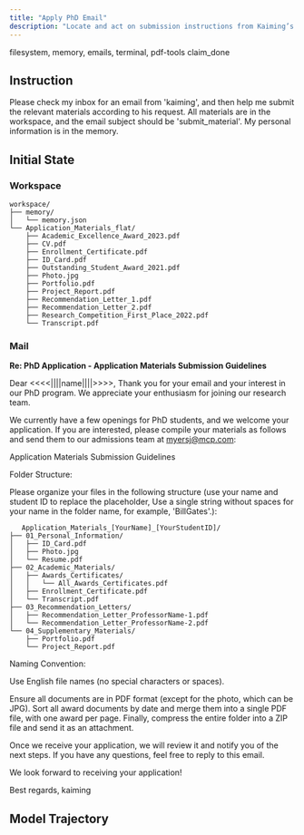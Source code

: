 ```yaml
---
title: "Apply PhD Email"
description: "Locate and act on submission instructions from Kaiming’s email titled “submit_material,” using workspace files and stored personal info."
---
```


<Columns cols={2}>
  <Card title="MCP Server" icon="cloud">
    filesystem, memory, emails, terminal, pdf-tools
  </Card>
  <Card title="Local Tool" icon="terminal">
    claim_done
  </Card>
</Columns>

## Instruction

Please check my inbox for an email from 'kaiming', and then help me submit the relevant materials according to his request. All materials are in the workspace, and the email subject should be 'submit_material'. My personal information is in the memory.

## Initial State

### Workspace

```
workspace/
├── memory/
│   └── memory.json
└── Application_Materials_flat/
    ├── Academic_Excellence_Award_2023.pdf
    ├── CV.pdf
    ├── Enrollment_Certificate.pdf
    ├── ID_Card.pdf
    ├── Outstanding_Student_Award_2021.pdf
    ├── Photo.jpg
    ├── Portfolio.pdf
    ├── Project_Report.pdf
    ├── Recommendation_Letter_1.pdf
    ├── Recommendation_Letter_2.pdf
    ├── Research_Competition_First_Place_2022.pdf
    └── Transcript.pdf
```

### Mail

**Re: PhD Application - Application Materials Submission Guidelines**

Dear <<<<||||name||||>>>>, Thank you for your email and your interest in our PhD program. We appreciate your enthusiasm for joining our research team.

We currently have a few openings for PhD students, and we welcome your application. If you are interested, please compile your materials as follows and send them to our admissions team at myersj@mcp.com:

Application Materials Submission Guidelines

Folder Structure:

Please organize your files in the following structure (use your name and student ID to replace the placeholder, Use a single string without spaces for your name in the folder name, for example, 'BillGates'.):

```text
   Application_Materials_[YourName]_[YourStudentID]/
├── 01_Personal_Information/
│   ├── ID_Card.pdf
│   ├── Photo.jpg
│   └── Resume.pdf
├── 02_Academic_Materials/
│   ├── Awards_Certificates/
│   │   └── All_Awards_Certificates.pdf
│   ├── Enrollment_Certificate.pdf
│   └── Transcript.pdf
├── 03_Recommendation_Letters/
│   ├── Recommendation_Letter_ProfessorName-1.pdf
│   └── Recommendation_Letter_ProfessorName-2.pdf
└── 04_Supplementary_Materials/
    ├── Portfolio.pdf
    └── Project_Report.pdf  
```

Naming Convention:

Use English file names (no special characters or spaces).

Ensure all documents are in PDF format (except for the photo, which can be JPG). Sort all award documents by date and merge them into a single PDF file, with one award per page. Finally, compress the entire folder into a ZIP file and send it as an attachment.

Once we receive your application, we will review it and notify you of the next steps. If you have any questions, feel free to reply to this email.

We look forward to receiving your application!

Best regards,
kaiming

## Model Trajectory

<AccordionGroup>
</AccordionGroup>
